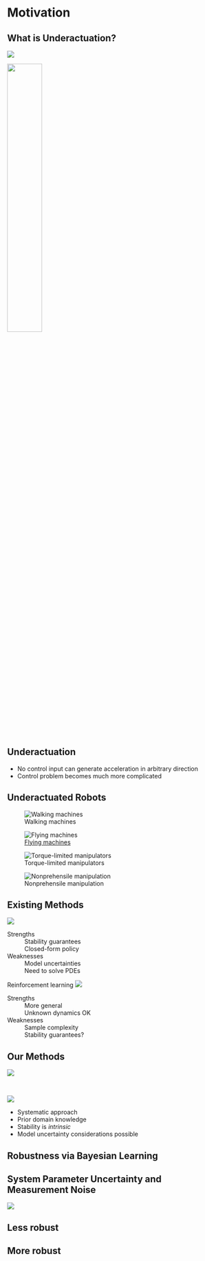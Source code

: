 # Motivation {visibility="uncounted"}
<!-- ###################################################################### -->

<!-- ## {background-iframe="https://www.youtube-nocookie.com/embed/CJyCcXob0c8?controls=0&amp;start=19&amp;autoplay=1" allow="accelerometer; autoplay; clipboard-write; encrypted-media; gyroscope; picture-in-picture"} -->

## What is Underactuation?

:::: {.r-stack}

::: {layout-ncol="2" layout-align="center" layout-valign="bottom"}
![](contents/assets/twolink-kin.gif){fig-align="center"}

![](contents/assets/acrobot.gif){fig-align="center" width=40% .fragment .fade-in fragment-index=0}
:::

::: {.fragment fragment-index=1}
<div class="semi-transparent-overlay"></div>
:::

::: {.fragment .fade-up fragment-index=1}
::: {.callout-note icon="false"}
## Underactuation

* No control input can generate acceleration in arbitrary direction
* Control problem becomes much more complicated
:::
:::

::::


## Underactuated Robots 
<!-- ###################################################################### -->

:::: {.r-stack}
::: {layout="[134,-20,100]" layout-align="center" .fragment .fade-out fragment-index=0}
![Walking machines](contents/assets/walking_model.png){fig-align="center"}

![[Flying machines](http://underactuated.mit.edu/acrobot.html#section3)](contents/assets/quadrotor2d.svg){fig-align="center"}
:::

::: {layout="[107,-20,100]" layout-valign="bottom" layout-align="center" .fragment fragment-index=0}
![Torque-limited manipulators](contents/assets/manipulator.jpg){fig-align="center"}

![Nonprehensile manipulation](contents/assets/pushcontact.png){fig-align="center"}
:::
::::


## Existing Methods {.smaller transition="fade"}
<!-- ###################################################################### -->

:::: {.fragment .semi-fade-out fragment-index=1}
::: {layout="[100,-5,60]" layout-valign="center"}
![](contents/assets/pbc-outline.svg)

Strengths
: 
Stability guarantees \
Closed-form policy

Weaknesses
: 
Model uncertainties \
Need to solve PDEs
:::
::::

:::: {.fragment fragment-index=1}
::: {layout="[100,-5,60]" layout-valign="center"}
Reinforcement learning
![](contents/assets/rl-outline.svg)

Strengths
: 
More general \
Unknown dynamics OK

Weaknesses
: 
Sample complexity \
Stability guarantees?
:::
::::


<!-- ## {background-image="https://c.tenor.com/EstKpPVveyYAAAAC/both-agree.gif" background-size="50%" visibility="uncounted"} -->
<!-- ###################################################################### -->


## Our Methods {.smaller transition="fade"}
<!-- ###################################################################### -->

::: {layout="[100,-5,60]" layout-valign="center"}
![](contents/assets/pbc-outline-cross.svg)

&nbsp;

:::


:::: {.fragment fragment-index=1}
::: {layout="[100,-5,60]" layout-valign="center"}
![](contents/assets/pbc-ml-outline.svg)

* Systematic approach
* Prior domain knowledge
* Stability is _intrinsic_
* Model uncertainty considerations possible
:::
::::


## Robustness via Bayesian Learning

::: {.callout-tip}
## System Parameter Uncertainty and Measurement Noise
![](contents/assets/regular-vs-bayesian.svg){fig-align="center"}
:::

:::: {layout-ncol="2"}

::: {.callout}
## Less robust
:::

::: {.callout}
## More robust
:::

::::

